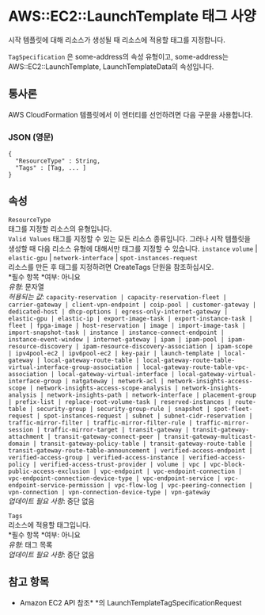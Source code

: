 # AWS::EC2::LaunchTemplate 태그 사양

시작 템플릿에 대해 리소스가 생성될 때 리소스에 적용할 태그를 지정합니다.

`TagSpecification` 은 some-address의 속성 유형이고, some-address는 AWS::EC2::LaunchTemplate, LaunchTemplateData의 속성입니다.

## 통사론

AWS CloudFormation 템플릿에서 이 엔터티를 선언하려면 다음 구문을 사용합니다.

### JSON (영문)

```
{
  "ResourceType" : String,
  "Tags" : [Tag, ... ]
}
```

## 속성

`ResourceType`  
태그를 지정할 리소스의 유형입니다.  
`Valid Values` 태그를 지정할 수 있는 모든 리소스 종류입니다. 그러나 시작 템플릿을 생성할 때 다음 리소스 유형에 대해서만 태그를 지정할 수 있습니다. `instance` `volume` | `elastic-gpu` | `network-interface` | `spot-instances-request`  
리소스를 만든 후 태그를 지정하려면 CreateTags 단원을 참조하십시오.  
*필수 항목 *여부: 아니요  
_유형_: 문자열  
_허용되는 값_: `capacity-reservation | capacity-reservation-fleet | carrier-gateway | client-vpn-endpoint | coip-pool | customer-gateway | dedicated-host | dhcp-options | egress-only-internet-gateway | elastic-gpu | elastic-ip | export-image-task | export-instance-task | fleet | fpga-image | host-reservation | image | import-image-task | import-snapshot-task | instance | instance-connect-endpoint | instance-event-window | internet-gateway | ipam | ipam-pool | ipam-resource-discovery | ipam-resource-discovery-association | ipam-scope | ipv4pool-ec2 | ipv6pool-ec2 | key-pair | launch-template | local-gateway | local-gateway-route-table | local-gateway-route-table-virtual-interface-group-association | local-gateway-route-table-vpc-association | local-gateway-virtual-interface | local-gateway-virtual-interface-group | natgateway | network-acl | network-insights-access-scope | network-insights-access-scope-analysis | network-insights-analysis | network-insights-path | network-interface | placement-group | prefix-list | replace-root-volume-task | reserved-instances | route-table | security-group | security-group-rule | snapshot | spot-fleet-request | spot-instances-request | subnet | subnet-cidr-reservation | traffic-mirror-filter | traffic-mirror-filter-rule | traffic-mirror-session | traffic-mirror-target | transit-gateway | transit-gateway-attachment | transit-gateway-connect-peer | transit-gateway-multicast-domain | transit-gateway-policy-table | transit-gateway-route-table | transit-gateway-route-table-announcement | verified-access-endpoint | verified-access-group | verified-access-instance | verified-access-policy | verified-access-trust-provider | volume | vpc | vpc-block-public-access-exclusion | vpc-endpoint | vpc-endpoint-connection | vpc-endpoint-connection-device-type | vpc-endpoint-service | vpc-endpoint-service-permission | vpc-flow-log | vpc-peering-connection | vpn-connection | vpn-connection-device-type | vpn-gateway`  
_업데이트 필요 사항_: 중단 없음

`Tags`  
리소스에 적용할 태그입니다.  
*필수 항목 *여부: 아니요  
_유형_: 태그 목록  
_업데이트 필요 사항_: 중단 없음

## 참고 항목

- Amazon EC2 API 참조\* \*의 LaunchTemplateTagSpecificationRequest
